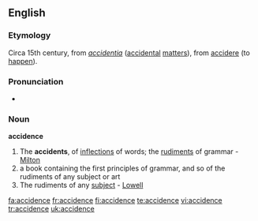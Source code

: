 ==English==

===Etymology===
Circa 15th century, from {{L.}} ''[[accidentia]]'' ([[accidental]] [[matters]]), from [[accidere]] (to [[happen]]).

===Pronunciation===
*{{IPA|/ˈæksɪdəns/}}

===Noun===
'''accidence'''

#The '''accidents''', of [[inflections]] of words; the [[rudiments]] of grammar - [[Milton]]
# a book containing the first principles of grammar, and so of the rudiments of any subject or art
#The rudiments of any [[subject]] - [[Lowell]]

{{1913}}

[[fa:accidence]]
[[fr:accidence]]
[[fi:accidence]]
[[te:accidence]]
[[vi:accidence]]
[[tr:accidence]]
[[uk:accidence]]